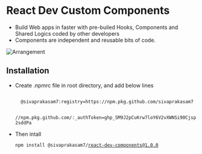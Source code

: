 
<Meta title="Introduction" />

<style>
  {`
  .flex{
    display:flex;
    width:100%;
    justify-content:center;
  }

    img{
      height: 350px;
      width: 450px;
    }

    code {
      width:100%;
      font-size: 12px;
      display: inline-block;
      background: rgba(0,0,0,0.1);
      border-radius: 10px;
      padding: 10px 20px;
      margin: 5px;
    }
  `}
</style>

# React Dev Custom Components

- Build Web apps in faster with pre-builed Hooks, Components and Shared Logics coded by other developers
- Components are independent and reusable bits of code.

<div class="flex">
  <img src={Arrangement} alt="Arrangement" />
</div>

## Installation

- Create .npmrc file in root directory, and add below lines

  <code>
    @sivaprakasam7:registry=https://npm.pkg.github.com/sivaprakasam7<br/>
    //npm.pkg.github.com/:_authToken=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
  </code>

- Then intall

  <code>npm install @sivaprakasam7/react-dev-components@1.0.0</code>
